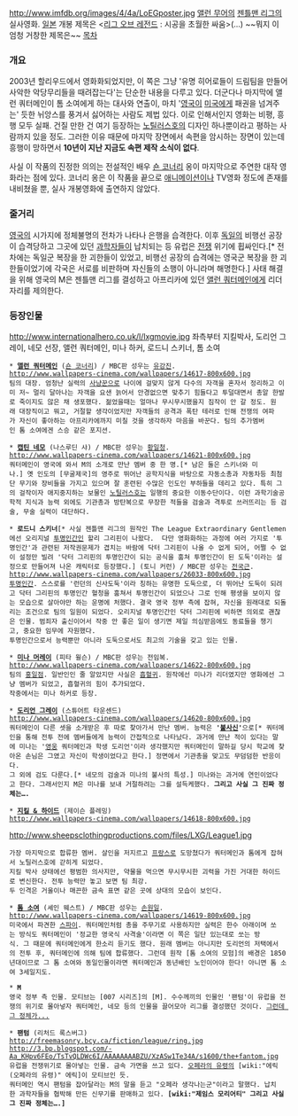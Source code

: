 http://www.imfdb.org/images/4/4a/LoEGposter.jpg
[[앨런 무어]]의 [[젠틀맨 리그]]의 실사영화. [[일본]] 개봉 제목은 <[[리그 오브 레전드]] : 시공을 초월한 싸움>(...) ~~뭐지 이 엄청 거창한 제목은~~
[[목차]]
=== 개요 ===
2003년 할리우드에서 영화화되었지만, 이 쪽은 그냥 '유명 히어로들이 드림팀을 만들어 사악한 악당무리들을 때려잡는다'는 단순한 내용을 다루고 있다. 
더군다나 마지막에 앨런 쿼터메인이 톰 소여에게 하는 대사와 연출이, 마치 '[[영국]]이 [[미국]]에게 패권을 넘겨주는' 듯한 뉘앙스를 풍겨서 싫어하는 사람도 제법 있다.
이로 인해서인지 영화는 비평, 흥행 모두 실패. 건질 만한 건 여기 등장하는 [[노틸러스호]]의 디자인 하나뿐이라고 평하는 사람까지 있을 정도.  
그러한 이유 때문에 마지막 장면에서 속편을 암시하는 장면이 있는데 흥행이 망하면서 '''10년이 지난 지금도 속편 제작 소식이 없다'''.

사실 이 작품의 진정한 의의는 전설적인 배우 [[숀 코너리]] 옹이 마지막으로 주연한 대작 영화라는 점에 있다. 
코너리 옹은 이 작품을 끝으로 [[애니메이션]]이나 TV영화 정도에 존재를 내비쳤을 뿐, 실사 개봉영화에 출연하지 않았다.

=== 줄거리 ===
[[영국]]의 시가지에 정체불명의 전차가 나타나 은행을 습격한다. 
이후 [[독일]]의 비행선 공장이 습격당하고 그곳에 있던 [[과학자]]들이 납치되는 등 유럽은 [[전쟁]] 위기에 휩싸인다.[* 전차에는 독일군 복장을 한 괴한들이 있었고, 비행선 공장의 습격에는 영국군 복장을 한 괴한들이었기에 각국은 서로를 비판하며 자신들의 소행이 아니라며 해명한다.] 
사태 해결을 위해 영국의 M은 젠틀맨 리그를 결성하고 아프리카에 있던 [[앨런 쿼터메인]]에게 리더 자리를 제의한다.

=== 등장인물 ===
http://www.internationalhero.co.uk/l/lxgmovie.jpg
좌측부터 지킬박사, 도리언 그레이, 네모 선장, 앨런 쿼터메인, 미나 하커, 로드니 스키너, 톰 소여

 * '''[[앨런 쿼터메인]]''' ([[숀 코너리]]) / MBC판 성우는 [[유강진]].
 http://www.wallpapers-cinema.com/wallpapers/14617-800x600.jpg
 팀의 대장. 엄청난 실력의 [[사냥꾼]]으로 나이에 걸맞지 않게 다수의 자객을 혼자서 정리하고 이미 저~ 멀리 달아나는 자객을 요샌 늙어서 안경없으면 맞추기 힘들다고 투덜대면서 총알 한발로 죽이지도 않은 채 생포했다. 젊었을때는 얼마나 무시무시했을지 짐작이 안 갈 정도. 원래 대장직이고 뭐고, 거절할 생각이었지만 자객들의 공격과 폭탄 테러로 인해 전쟁의 여파가 자신이 좋아하는 아프리카에까지 미칠 것을 생각하자 마음을 바꾼다. 팀의 추가멤버인 톰 소여에겐 스승 같은 포지션.

 * '''[[캡틴 네모]]''' (나스루딘 샤) / MBC판 성우는 [[황일청]]. 
 http://www.wallpapers-cinema.com/wallpapers/14621-800x600.jpg
 쿼터메인이 영국에 와서 M의 소개로 만난 멤버 중 한 명.[* 남은 둘은 스키너와 미나.] 옛 인도의 [무굴제국]의 영주로 뛰어난 공학지식을 바탕으로 자동소총과 자동차등 최첨단 무기와 장비들을 가지고 있으며 잘 훈련된 수많은 인도인 부하들을 데리고 있다. 특히 그의 걸작이자 애지중지하는 보물인 [[노틸러스]]호는 일행의 중요한 이동수단이다. 이런 과학기술공학적 지식과 능력 외에도 기관총과 방탄복으로 무장한 적들을 검술과 격투로 쓰러뜨리는 등 검술, 무술 실력이 대단하다. 

 * '''로드니 스키너'''[* 사실 젠틀맨 리그의 원작인 The League Extraordinary Gentlemen에선 오리지널 [[투명인간]]인 할리 그리핀이 나왔다.  다만 영화화하는 과정에 여러 가지로 '투명인간'과 관련된 저작권문제가 겹치는 바람에 닥터 그리핀이 나올 수 없게 되어, 어쩔 수 없이 설정만 빌려 '닥터 그리핀의 투명인간이 되는 공식을 훔쳐 투명인간이 된 도둑'이라는 설정으로 만들어져 나온 캐릭터로 등장했다.] (토니 커런) / MBC판 성우는 [[전국근]]. 
 http://www.wallpapers-cinema.com/wallpapers/26033-800x600.jpg
 [[투명인간]]. 스스로를 '런던의 신사도둑'이라 칭하는 유명한 도둑으로, 더 뛰어난 도둑이 되려고 닥터 그리핀의 투명인간 혈청을 훔쳐서 투명인간이 되었으나 그로 인해 평생을 보이지 않는 모습으로 살아야만 하는 운명에 처했다. 결국 영국 정부 측에 잡혀, 자신을 원래대로 되돌리는 조건으로 팀의 일원이 되었다. 오리지널 투명인간인 닥터 그리핀에 비하면 의외로 괜찮은 인물. 범죄자 출신이어서 작중 안 좋은 일이 생기면 제일 의심받음에도 동료들을 챙기고, 중요한 임무에 자원했다. 
 투명인간으로서 능력뿐만 아니라 도둑으로서도 최고의 기술을 갖고 있는 인물. 

 * '''[[미나 머레이]]''' (피타 윌슨) / MBC판 성우는 전임복. 
 http://www.wallpapers-cinema.com/wallpapers/14622-800x600.jpg
 팀의 [[홍일점]]. 일반인인 줄 알았지만 사실은 [[흡혈귀]]. 원작에선 미나가 리더였지만 영화에선 그냥 멤버가 되었고, 흡혈귀의 힘이 추가되었다. 
 작중에서는 미나 하커로 등장.

 * '''[[도리언 그레이의 초상|도리언 그레이]]''' (스튜어트 타운센드)
 http://www.wallpapers-cinema.com/wallpapers/14620-800x600.jpg
 쿼터메인이 다른 셋을 소개받은 후 따로 찾아가서 만난 멤버. 능력은 ''' '[[불사신]]' '''으로[* 쿼터메인을 통해 전투 전에 멤버들에게 능력이 간접적으로 나타났다. 과거에 만난 적이 있다는 말에 미나는 '[[영웅]] 쿼터메인과 학생 도리언'이라 생각했지만 쿼터메인이 말하길 당시 학교에 찾아온 손님은 그였고 자신이 학생이었다고 한다.] 정면에서 기관총을 맞고도 무덤덤한 반응이다. 
 그 외에 검도 다룬다.[* 네모의 검술과 미나의 불사의 특성.] 미나와는 과거에 연인이었다고 한다. 그래서인지 M은 미나를 보내 거절하려는 그를 설득케했다. '''그리고 사실 그 진짜 정체는….'''

 * '''[[지킬박사와 하이드|지킬 & 하이드]]''' (제이슨 플레밍)
 http://www.wallpapers-cinema.com/wallpapers/14618-800x600.jpg
http://www.sheepsclothingproductions.com/files/LXG/League1.jpg
 가장 마지막으로 합류한 멤버. 살인을 저지르고 [[프랑스]]로 도망쳤다가 쿼터메인과 톰에게 잡혀서 노틸러스호에 갇히게 되었다. 
 지킬 박사 상태에선 평범한 의사지만, 약물을 먹으면 무시무시한 괴력을 가진 거대한 하이드로 변신한다. 전투 능력만 놓고 보면 팀 최강. 
 두 인격은 거울이나 매끈한 금속 표면 같은 곳에 상대의 모습이 보인다.

 * '''[[톰 소여]]''' (셰인 웨스트) / MBC판 성우는 [[손원일]]. 
 http://www.wallpapers-cinema.com/wallpapers/14619-800x600.jpg
 미국에서 파견한 [[스파이]]. 쿼터메인처럼 총을 주무기로 사용하지만 실력은 한수 아래이며 쏘는 방식도 쿼터메인이 '정교한 영국식 사격술'이라면 이 쪽은 일단 있는대로 쏘는 방식. 그 때문에 쿼터메인에게 한소리 듣기도 했다. 원래 멤버는 아니지만 도리언의 저택에서의 전투 후, 쿼터메인에 의해 팀에 합류했다. 그런데 원작 [톰 소여의 모험]의 배경은 1850년대이므로 그 톰 소여와 동일인물이라면 쿼터메인과 동년배인 노인이어야 한다! 아니면 톰 소여 3세일지도.

 * '''M'''
 영국 정부 측 인물. 모티브는 [007 시리즈]의 [M]. 수수께끼의 인물인 '팬텀'이 유럽을 전쟁의 위기로 몰아넣자 쿼터메인, 네모 등의 인물을 끌어모아 리그를 결성했던 것이다. [[에릭(오페라의 유령)|그런데 그 정체가...]]

 * '''팬텀''' (리처드 록스버그)
 http://freemasonry.bcy.ca/fiction/league/ring.jpg
 http://3.bp.blogspot.com/-Aa_KHpv6FEo/TsTvQLDWc6I/AAAAAAAABZU/XzASw1Te34A/s1600/the+fantom.jpg
 유럽을 전쟁위기로 몰아넣는 인물. 금속 가면을 쓰고 있다. [[오페라의 유령]]의 [wiki:"에릭(오페라의 유령)" 에릭]이 모티브인 듯. 
 쿼터메인 역시 팬텀을 잡아달라는 M의 말을 듣고 "오페라 생각나는군"이라고 말했다. 납치한 과학자들을 협박해 만든 신무기를 판매하고 있다. '''[wiki:"제임스 모리어티" 그리고 사실 그 진짜 정체는….]'''

